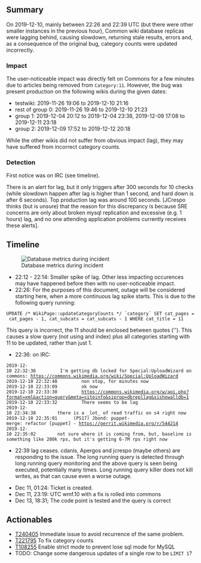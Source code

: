 {{irdoc|status=final}}
== Summary ==
On 2019-12-10, mainly between 22:26 and 22:39 UTC (but there were other smaller instances in the previous hour), Common wiki database replicas were lagging behind, causing slowdown, returning stale results, errors and, as a consequence of the original bug, category counts were updated incorrectly.

=== Impact ===

The user-noticeable impact was directly felt on Commons for a few minutes due to articles being removed from <code>Category:11</code>. However, the bug was present production on the following wikis during the given dates:

* testwiki: 2019-11-26 19:06 to 2019-12-10 21:16
* rest of group 0: 2019-11-26 19:46 to 2019-12-10 21:23
* group 1: 2019-12-04 20:12 to 2019-12-04 23:38, 2019-12-09 17:08 to 2019-12-11 23:18
* group 2: 2019-12-09 17:52 to 2019-12-12 20:18

While the other wikis did not suffer from obvious impact (lag), they may have suffered from incorrect category counts.

=== Detection ===
First notice was on IRC (see timeline).

There is an alert for lag, but it only triggers after 300 seconds for 10 checks (while slowdown happen after lag is higher than 1 second, and hard down is after 6 seconds). Top production lag was around 100 seconds. [JCrespo thinks (but is unsure) that the reason for this discrepancy is because SRE concerns are only about broken mysql replication and excessive (e.g. 1 hours) lag, and no one attending application problems currently receives these alerts].

== Timeline ==

[[File:Incident categorycounts.png|thumb|right|Database metrics during incident]]
* 22:12 - 22:14: Smaller spike of lag. Other less impacting occurences may have happened before then with no user-noticeable impact.
* 22:26: For the purposes of this document, outage will be considered starting here, when a more continuous lag spike starts. This is due to the following query running:
 UPDATE /* WikiPage::updateCategoryCounts */ `category` SET cat_pages = cat_pages - 1, cat_subcats = cat_subcats - 1 WHERE cat_title = 11

This query is incorrect, the 11 should be enclosed between quotes ('<nowiki/>'). This causes a slow query (not using and index) plus all categories starting with 11 to be updated, rather than just 1.

* 22:36: on IRC:

 2019-12-10 22:32:36 	<Amir1> 	I'm getting db locked for Special:UploadWizard on commons: https://commons.wikimedia.org/wiki/Special:UploadWizard
 2019-12-10 22:32:48 	<Amir1> 	non stop, for minutes now
 2019-12-10 22:33:09 	<Amir1> 	ok now
 2019-12-10 22:33:30 	<Reedy> 	https://commons.wikimedia.org/w/api.php?format=xml&action=query&meta=siteinfo&siprop=dbrepllag&sishowalldb=1
 2019-12-10 22:33:32 	<Reedy> 	There seems to be lag 
 2019-12-10 22:34:38 	<cdanis> 	there is a _lot_ of read traffic on s4 right now
 2019-12-10 22:35:01 	<wikibugs> 	(PS17) Jbond: puppet-merge: refactor [puppet] - https://gerrit.wikimedia.org/r/544214
 2019-12-10 22:35:02 	<cdanis> 	not sure where it is coming from, but, baseline is something like 200k rps, but it's getting 6-7M rps right now

* 22:39 lag ceases. cdanis, Apergos and jcrespo (maybe others) are responding to the issue. The long running query is detected through long running query monitoring and the above query is seen being executed, potentially many times. Long running query killer does not kill writes, as that can cause even a worse outage.

* Dec 11, 01:24: Ticket {{phabricator|T240405}} is created.
* Dec 11, 23:19: UTC wmf.10 with a fix is rolled into commons
* Dec 13, 18:31; The code point is tested and the query is correct

== Actionables ==
* [[phab:T240405|T240405]] Immediate issue to avoid recurrence of the same problem.
* [[phab:T221795|T221795]] To fix category counts
* [[phab:T108255|T108255]] Enable strict mode to prevent lose sql mode for MySQL
* TODO: Change some dangerous updates of a single row to be <code>LIMIT 1</code>?